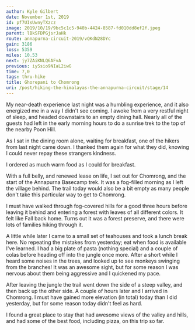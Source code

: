 ```yaml
---
author: Kyle Gilbert
date: November 1st, 2019
id: pf7UIsUwnyTXzcz
image: 2019/10/19/9bc5c1c5-940b-4424-8587-fd010dd8ef2f.jpeg
parent: lBkSFDPGjsrJaHk
route: annapurna-circuit-2019/vQKdN28DYc
gain: 3186
loss: 5359
miles: 10.53
next: jy7ZAiKNLQ6AFvA
previous: iySsio9NIaL2iwG
time: 7,0
tags: thru-hike
title: Ghorepani to Chomrong
uri: /post/hiking-the-himalayas-the-annapurna-circuit/stage/14
---
```


<Stats />

<Route />

My near-death experience last night was a humbling experience, and it also
energized me in a way I didn't see coming. I awoke from a very restful night
of sleep, and headed downstairs to an empty dining hall. Nearly all of the
guests had left in the early morning hours to do a sunrise trek to the top of
the nearby Poon Hill.

As I sat in the dining room alone, waiting for breakfast, one of the hikers from
last night came down. I thanked them again for what they did, knowing I could
never repay these strangers kindness.

I ordered as much warm food as I could for breakfast.

With a full belly, and renewed lease on life, I set out for Chomrong, and the
start of the Annapurna Basecamp trek. It was a fog-filled morning as I left
the village behind. The trail today would also be a bit empty as many people
don't take this particular way to get to Chomrong.

I must have walked through fog-covered hills for a good three hours before
leaving it behind and entering a forest with leaves of all different colors. It
felt like Fall back home. Turns out it was a forest preserve, and there were lots
of families hiking through it.

A little while later I came to a small set of teahouses and took a lunch break
here. No repeating the mistakes from yesterday; eat when food is available I've
learned. I had a big plate of pasta (nothing special) and a couple of colas
before heading off into the jungle once more. After a short while I heard
some noises in the trees, and looked up to see monkeys swinging from the
branches! It was an awesome sight, but for some reason I was nervous about them
being aggressive and I quickened my pace.

After leaving the jungle the trail went down the side of a steep valley, and then
back up the other side. A couple of hours later and I arrived in Chomrong. I
must have gained more elevation (in total) today than I did yesterday, but
for some reason today didn't feel as hard.

I found a great place to stay that had awesome views of the valley and hills,
and had some of the best food, including pizza, on this trip so far.

